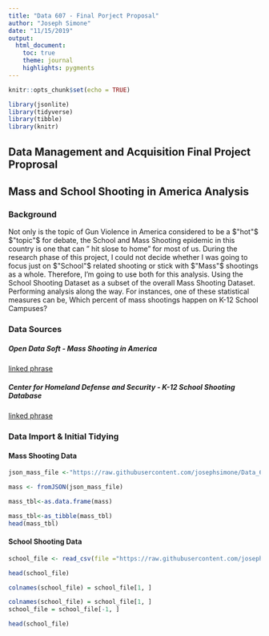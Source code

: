 ---
title: "Data 607 - Final Porject Proposal"
author: "Joseph Simone"
date: "11/15/2019"
output:
  html_document:
    toc: true
    theme: journal
    highlights: pygments
---

```{r setup, include=FALSE}
knitr::opts_chunk$set(echo = TRUE)

```

```{r, message=FALSE, warning= FALSE}
library(jsonlite)
library(tidyverse)
library(tibble)
library(knitr)
```


## Data Management and Acquisition Final Project Proprosal 
## Mass and School Shooting in America Analysis

### Background
Not only is the topic of Gun Violence in America considered to be a $"hot"$ $"topic"$ for debate, the School and Mass Shooting epidemic in this country is one that can " hit slose to home" for most of us. During the research phase of this project, I could not decide whether I was going to focus just on $"School"$ related shooting or stick with $"Mass"$ shootings as a whole. Therefore, I'm going to use both for this analysis. Using the School Shooting Dataset as a subset of the overall Mass Shooting Dataset. Performing analysis along the way. For instances, one of these statistical measures can be, Which percent of mass shootings happen on K-12 School Campuses?

### Data Sources

##### Open Data Soft - Mass Shooting in America 
[linked phrase](https://public.opendatasoft.com/explore/dataset/mass-shootings-in-america/information/)

##### Center for Homeland Defense and Security - K-12 School Shooting Database 
[linked phrase](https://www.chds.us/ssdb/)


### Data Import & Initial Tidying
#### Mass Shooting Data 
```{r, message=FALSE, warning= FALSE}
json_mass_file <-"https://raw.githubusercontent.com/josephsimone/Data_607_Final_Project/master/mass-shootings-in-america.json"
```

```{r, message=FALSE, warning= FALSE}
mass <- fromJSON(json_mass_file)
```

```{r }

mass_tbl<-as.data.frame(mass)
```

```{r message=FALSE, warning= FALSE}
mass_tbl<-as_tibble(mass_tbl)
head(mass_tbl)
```

#### School Shooting Data 
```{r, message=FALSE, warning= FALSE}
school_file <- read_csv(file ="https://raw.githubusercontent.com/josephsimone/Data_607_Final_Project/master/K-12%20SSDB%20(Public)%20-%20K-12%20SSDB%20(Public)%20Linked.csv")
```

```{r}
head(school_file)
```


```{r}
colnames(school_file) = school_file[1, ]
```

```{r}
colnames(school_file) = school_file[1, ]
school_file = school_file[-1, ]
```


```{r}
head(school_file)
```

